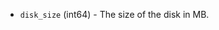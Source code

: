 <!-- Code generated from the comments of the DiskConfig struct in builder/vsphere/iso/step_create.go; DO NOT EDIT MANUALLY -->

- `disk_size` (int64) - The size of the disk in MB.
